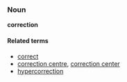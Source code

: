 ===Noun===
'''correction'''

====Related terms====
*[[correct]]
*[[correction centre]], [[correction center]]
*[[hypercorrection]]